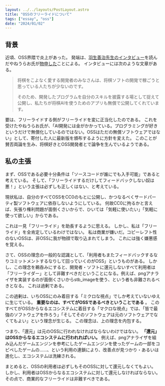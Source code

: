 ```yaml
---
layout: ../../layouts/PostLayout.astro
title: "OSSのフリーライドについて"
tags: ["essay", "oss"]
date: "2024/01/02"
---
```


## 背景
  
近頃、OSS界隈で炎上があった。
発端は、<a href="https://www.kumon.ne.jp/kumonnow/obog/100_1/">羽生善治先生のインタビュー</a>を読んだやねうらお氏が<a href="https://yaneuraou.yaneu.com/2023/12/25/notice-of-santas-escape/">物申した</a>ことによる。
インタビューには次のような文章がある。

> 将棋をこよなく愛する開発者のみなさんは、将棋ソフトの開発で稼ごうと思っている人たちが少ないのです。
> 
> そのため、開発したプログラムを自分のスキルを披露する場として捉えて公開し、私たちが将棋AIを使うためのアプリも無償で公開してくれています。

要は、フリーライドする側がフリーライドを変に正当化したのである。
これを受けたやねうらお氏が、「AI開発には金がかかっている。プログラミングが好きというだけで無償化しているのではない。OSSはただの無償ソフトウェアではない」として、寄付した人に最新版を頒布するように方針を変えた。
このことが賛否両論を生み、将棋好きとOSS開発者とで論争を生んでいるようである。



## 私の主張

まず、OSSである必要十分条件は「ソースコードが誰にでも入手可能」であると考えている。
そして、「フリーライドするだけしてフィードバックしない奴は悪！」という主張は必ずしも正しくはない、と考えている。

現状私は、自分のすべてOSSをCC0のもとに公開し、かつなるべくサードパーティ製ソフトウェアに依存しないようにしている。
何故CC0に拘るかと言えば、矢張り権利問題が面倒くさいからで、ひいては「気軽に使いたい」「気軽に使って欲しい」からである。

これは一見「フリーライド」を助長するように思える。
しかし、私は「フリーライド」を全肯定しているわけではない。
私は商業が嫌いだ。コピーレフト性のないOSSは、非OSSに我が物顔で取り込まれてしまう。
これには強く嫌悪感を覚える。

さて、OSSの理念の一般的な認識として、「利用者もまたフィードバックするなりコミットメントするなりして回っていくのがOSS」というものがある。
しかし、この理念を鵜呑みにすると、開発者・ソフトに還元しないすべて利用者は「フリーライダー」として非難すべきだということになる。例えば、pngアナライザを実装するのが面倒くさいからstb_imageを使う、という者も非難されるべきとなる。
これは過剰である。

この過剰は、いちOSSにのみ着目する「ミクロな視点」でしか考えていないゆえに生じている。
__重要なのは、すべてがOSSであるべきということである__ 。
このすべてがOSSからなるエコシステムに着目する「マクロな視点」では、「皆で最強のソフトウェアを作ろう」「そしてそのソフトウェアは元のソフトウェアでなくてもよい」という理念が生じる。
この理念は、上の理念を内包する。

つまり、「還元」は元のOSSに行われなければならないわけではない。
__「還元」はOSSからなるエコシステムに行われればいい。__ 
例えば、pngアナライザを組み込んだゲームエンジンを参考にしたゲームエンジンを使ったゲームの一部をコピペしたゲームの……、という利用の連鎖により、改善点が見つかり・あるいは進化し、エコシステムは洗練される。

まとめると、OSSの利用者は必ずしもそのOSSに対して還元しなくてもよい。
しかし、利用者はOSSからなるエコシステムに対して還元しなければならない。
その点で、商業的なフリーライドは非難すべきである。
